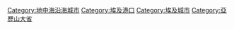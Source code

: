 {{Catmore}}
{{Commonscat|Alexandria}}
[[Category:地中海沿海城市|Category:地中海沿海城市]]
[[Category:埃及港口|Category:埃及港口]]
[[Category:埃及城市|Category:埃及城市]]
[[Category:亞歷山大省|Category:亞歷山大省]]